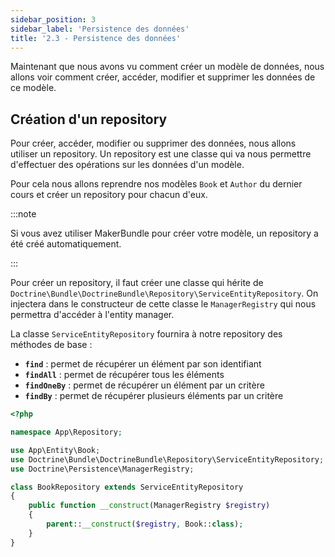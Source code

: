 ```yaml
---
sidebar_position: 3
sidebar_label: 'Persistence des données'
title: '2.3 - Persistence des données'
---
```


Maintenant que nous avons vu comment créer un modèle de données, nous allons voir comment créer, accéder, modifier et supprimer les données de ce modèle.

## Création d'un repository

Pour créer, accéder, modifier ou supprimer des données, nous allons utiliser un repository. Un repository est une classe qui va nous permettre d'effectuer des opérations sur les données d'un modèle.

Pour cela nous allons reprendre nos modèles `Book` et `Author` du dernier cours et créer un repository pour chacun d'eux.

:::note

Si vous avez utiliser MakerBundle pour créer votre modèle, un repository a été créé automatiquement.

:::

Pour créer un repository, il faut créer une classe qui hérite de `Doctrine\Bundle\DoctrineBundle\Repository\ServiceEntityRepository`.
On injectera dans le constructeur de cette classe le `ManagerRegistry` qui nous permettra d'accéder à l'entity manager.

La classe `ServiceEntityRepository` fournira à notre repository des méthodes de base :

- **`find`** : permet de récupérer un élément par son identifiant
- **`findAll`** : permet de récupérer tous les éléments
- **`findOneBy`** : permet de récupérer un élément par un critère
- **`findBy`** : permet de récupérer plusieurs éléments par un critère

```php title="src/Repository/BookRepository.php"
<?php

namespace App\Repository;

use App\Entity\Book;
use Doctrine\Bundle\DoctrineBundle\Repository\ServiceEntityRepository;
use Doctrine\Persistence\ManagerRegistry;

class BookRepository extends ServiceEntityRepository
{
    public function __construct(ManagerRegistry $registry)
    {
        parent::__construct($registry, Book::class);
    }
}
```
